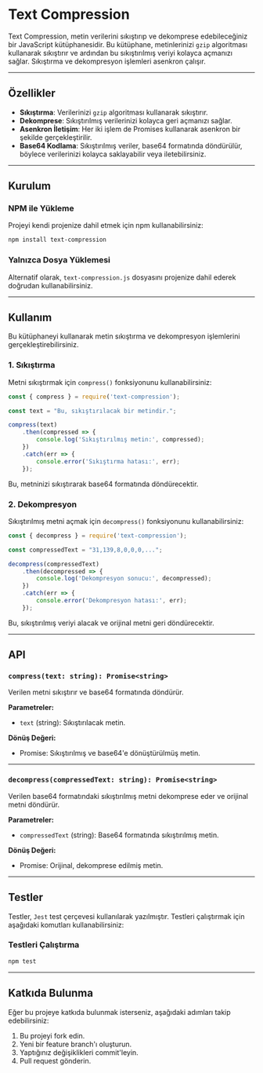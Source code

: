 
# Text Compression

Text Compression, metin verilerini sıkıştırıp ve dekomprese edebileceğiniz bir JavaScript kütüphanesidir. Bu kütüphane, metinlerinizi `gzip` algoritması kullanarak sıkıştırır ve ardından bu sıkıştırılmış veriyi kolayca açmanızı sağlar. Sıkıştırma ve dekompresyon işlemleri asenkron çalışır.

---

## Özellikler

- **Sıkıştırma**: Verilerinizi `gzip` algoritması kullanarak sıkıştırır.
- **Dekomprese**: Sıkıştırılmış verilerinizi kolayca geri açmanızı sağlar.
- **Asenkron İletişim**: Her iki işlem de Promises kullanarak asenkron bir şekilde gerçekleştirilir.
- **Base64 Kodlama**: Sıkıştırılmış veriler, base64 formatında döndürülür, böylece verilerinizi kolayca saklayabilir veya iletebilirsiniz.
  
---

## Kurulum

### NPM ile Yükleme

Projeyi kendi projenize dahil etmek için npm kullanabilirsiniz:

```bash
npm install text-compression
```

### Yalnızca Dosya Yüklemesi

Alternatif olarak, `text-compression.js` dosyasını projenize dahil ederek doğrudan kullanabilirsiniz.

---

## Kullanım

Bu kütüphaneyi kullanarak metin sıkıştırma ve dekompresyon işlemlerini gerçekleştirebilirsiniz.

### 1. **Sıkıştırma**

Metni sıkıştırmak için `compress()` fonksiyonunu kullanabilirsiniz:

```javascript
const { compress } = require('text-compression');

const text = "Bu, sıkıştırılacak bir metindir.";

compress(text)
    .then(compressed => {
        console.log('Sıkıştırılmış metin:', compressed);
    })
    .catch(err => {
        console.error('Sıkıştırma hatası:', err);
    });
```

Bu, metninizi sıkıştırarak base64 formatında döndürecektir.

### 2. **Dekompresyon**

Sıkıştırılmış metni açmak için `decompress()` fonksiyonunu kullanabilirsiniz:

```javascript
const { decompress } = require('text-compression');

const compressedText = "31,139,8,0,0,0,...";  

decompress(compressedText)
    .then(decompressed => {
        console.log('Dekompresyon sonucu:', decompressed);
    })
    .catch(err => {
        console.error('Dekompresyon hatası:', err);
    });
```

Bu, sıkıştırılmış veriyi alacak ve orijinal metni geri döndürecektir.

---

## API

### `compress(text: string): Promise<string>`

Verilen metni sıkıştırır ve base64 formatında döndürür.

**Parametreler:**
- `text` (string): Sıkıştırılacak metin.

**Dönüş Değeri:**
- Promise<string>: Sıkıştırılmış ve base64'e dönüştürülmüş metin.

---

### `decompress(compressedText: string): Promise<string>`

Verilen base64 formatındaki sıkıştırılmış metni dekomprese eder ve orijinal metni döndürür.

**Parametreler:**
- `compressedText` (string): Base64 formatında sıkıştırılmış metin.

**Dönüş Değeri:**
- Promise<string>: Orijinal, dekomprese edilmiş metin.

---

## Testler

Testler, `Jest` test çerçevesi kullanılarak yazılmıştır. Testleri çalıştırmak için aşağıdaki komutları kullanabilirsiniz:

### Testleri Çalıştırma

```bash
npm test
```

---

## Katkıda Bulunma

Eğer bu projeye katkıda bulunmak isterseniz, aşağıdaki adımları takip edebilirsiniz:

1. Bu projeyi fork edin.
2. Yeni bir feature branch'ı oluşturun.
3. Yaptığınız değişiklikleri commit'leyin.
4. Pull request gönderin.
